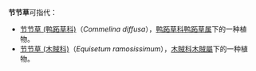 '''节节草'''可指代：
*[[节节草_(鸭跖草科)|节节草 (鸭跖草科)]]（''Commelina diffusa''），[[鸭跖草科|鸭跖草科]][[鸭跖草属|鸭跖草属]]下的一种植物。
*[[节节草_(木賊科)|节节草 (木賊科)]]（''Equisetum ramosissimum''），[[木賊科|木賊科]][[木賊屬|木賊屬]]下的一种植物。

{{disambig|Cat=三字物种消歧义}}